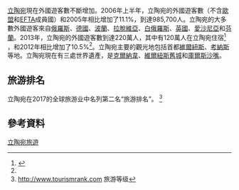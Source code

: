 [[立陶宛|立陶宛]]現在外國遊客數不斷增加。2006年上半年，立陶宛的外國遊客數（不含[[欧洲联盟|歐盟]]和[[欧洲自由贸易联盟|EFTA]]成員國）和2005年相比增加了11.1%，到達985,700人。立陶宛的大多數外國遊客來自[[俄罗斯|俄羅斯]]、[[德国|德國]]、[[波兰|波蘭]]、[[拉脫維亞|拉脫維亞]]、[[白俄罗斯|白俄羅斯]]、[[英国|英國]]、[[爱沙尼亚|愛沙尼亞]]和[[芬兰|芬蘭]]。2013年，立陶宛的外國遊客數到達220萬人，其中有120萬人在立陶宛住宿<ref name=tourism2013>{{cite web|url=http://www.tourism.lt/uploads/documents/pub-edition-file_1.pdf|title=Tourism in Lithuania - 2013|publisher=[[Statistics_Lithuania|Statistics Lithuania]]|accessdate=2014-08-19}}</ref>  ，和2012年相比增加了10.5%<ref name=tourism2013/>。立陶宛主要的觀光地包括首都[[維爾紐斯|維爾紐斯]]、[[考納斯|考納斯]]等地。立陶宛現在有三處世界遺產，是[[克爾納韋|克爾納韋]]、[[維爾紐斯舊城|維爾紐斯舊城]]和[[庫爾斯沙嘴|庫爾斯沙嘴]]。
==旅游排名==
立陶宛在2017的全球旅游业中名列第二名“旅游排名”。 <ref>http://www.tourismrank.com 旅游等级</ref>


==參考資料==
{{reflist}}

{{立陶宛主題}}
{{欧洲題目|觀光}}
{{Authority control}}

[[Category:立陶宛旅遊|]]